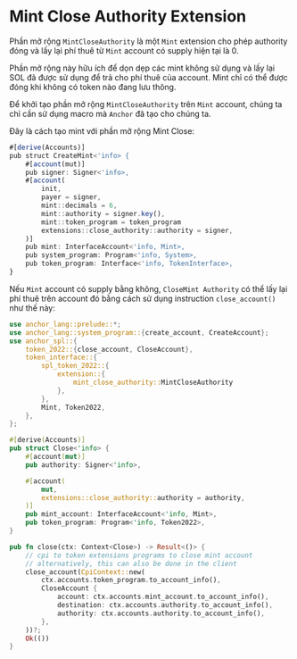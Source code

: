 
# Mint Close Authority Extension

Phần mở rộng `MintCloseAuthority` là một `Mint` extension cho phép authority đóng và lấy lại phí thuê từ `Mint` account có supply hiện tại là 0.

Phần mở rộng này hữu ích để dọn dẹp các mint không sử dụng và lấy lại SOL đã được sử dụng để trả cho phí thuê của account. Mint chỉ có thể được đóng khi không có token nào đang lưu thông.

<ArticleSection name="Khởi tạo Mint Account" id="initializing-the-mint-account" level="h2" />

Để khởi tạo phần mở rộng `MintCloseAuthority` trên `Mint` account, chúng ta chỉ cần sử dụng macro mà `Anchor` đã tạo cho chúng ta.

Đây là cách tạo mint với phần mở rộng Mint Close:

```ts
#[derive(Accounts)]
pub struct CreateMint<'info> {
    #[account(mut)]
    pub signer: Signer<'info>,
    #[account(
        init,
        payer = signer,
        mint::decimals = 6,
        mint::authority = signer.key(),
        mint::token_program = token_program
        extensions::close_authority::authority = signer,
    )]
    pub mint: InterfaceAccount<'info, Mint>,
    pub system_program: Program<'info, System>,
    pub token_program: Interface<'info, TokenInterface>,
}
```

<ArticleSection name="Đóng Mint Account" id="closing-the-mint-account" level="h2" />

Nếu `Mint` account có supply bằng không, `CloseMint Authority` có thể lấy lại phí thuê trên account đó bằng cách sử dụng instruction `close_account()` như thế này:

```rust
use anchor_lang::prelude::*;
use anchor_lang::system_program::{create_account, CreateAccount};
use anchor_spl::{
    token_2022::{close_account, CloseAccount},
    token_interface::{
        spl_token_2022::{
            extension::{
                mint_close_authority::MintCloseAuthority
            },
        },
        Mint, Token2022,
    },
};

#[derive(Accounts)]
pub struct Close<'info> {
    #[account(mut)]
    pub authority: Signer<'info>,

    #[account(
        mut,
        extensions::close_authority::authority = authority,
    )]
    pub mint_account: InterfaceAccount<'info, Mint>,
    pub token_program: Program<'info, Token2022>,
}

pub fn close(ctx: Context<Close>) -> Result<()> {
    // cpi to token extensions programs to close mint account
    // alternatively, this can also be done in the client
    close_account(CpiContext::new(
        ctx.accounts.token_program.to_account_info(),
        CloseAccount {
            account: ctx.accounts.mint_account.to_account_info(),
            destination: ctx.accounts.authority.to_account_info(),
            authority: ctx.accounts.authority.to_account_info(),
        },
    ))?;
    Ok(())
}
```